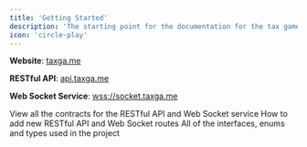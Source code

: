 ```yaml
---
title: 'Getting Started'
description: 'The starting point for the documentation for the tax game project.'
icon: 'circle-play'
---
```


**Website**: [taxga.me](https://taxga.me/)

**RESTful API**: [api.taxga.me](https://api.taxga.me)

**Web Socket Service**: [wss://socket.taxga.me](wss://socket.taxga.me)

<CardGroup cols={2}>
  <Card title="API Contracts" icon="file-lines" href="/university/contracts">
    View all the contracts for the RESTful API and Web Socket service
  </Card>
  <Card title="Backend Guide" icon="folder-tree" href="/university/guide">
    How to add new RESTful API and Web Socket routes
  </Card>
  <Card title="Interfaces, Enums and Types" icon="book" href="/university/interfaces">
    All of the interfaces, enums and types used in the project
  </Card>
</CardGroup>
